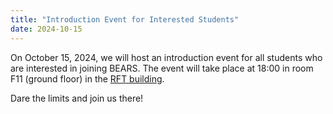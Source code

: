 ```yaml
---
title: "Introduction Event for Interested Students"
date: 2024-10-15
---
```


On October 15, 2024, we will host an introduction event for all students who are interested in joining BEARS. The event will take place at 18:00 in room F11 (ground floor) in the [RFT building](https://maps.app.goo.gl/sixUKMx4wxruqQFr8).

Dare the limits and join us there!
